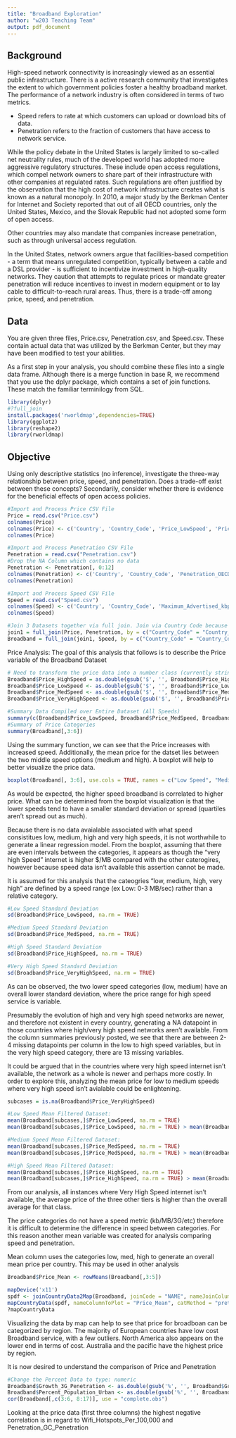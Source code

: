 ```yaml
---
title: "Broadband Exploration"
author: "w203 Teaching Team"
output: pdf_document
---
```


## Background

High-speed network connectivity is increasingly viewed as an essential public infrastructure.  There is a active research community that investigates the extent to which government policies foster a healthy broadband market.  The performance of a network industry is often considered in terms of two metrics.

- Speed refers to rate at which customers can upload or download bits of data.
- Penetration refers to the fraction of customers that have access to network service.

While the policy debate in the United States is largely limited to so-called net neutrality rules, much of the developed world has adopted more aggressive regulatory structures.  These include open access regulations, which compel network owners to share part of their infrastructure with other companies at regulated rates.  Such regulations are often justified by the observation that the high cost of network infrastructure creates what is known as a natural monopoly.  In 2010, a major study by the Berkman Center for Internet and Society reported that out of all OECD countries, only the United States, Mexico, and the Slovak Republic had not adopted some form of open access.

Other countries may also mandate that companies increase penetration, such as through universal access regulation.

In the United States, network owners argue that facilities-based competition - a term that means unregulated competition, typically between a cable and a DSL provider - is sufficient to incentivize investment in high-quality networks.  They caution that attempts to regulate prices or mandate greater penetration will reduce incentives to invest in modern equipment or to lay cable to difficult-to-reach rural areas.  Thus, there is a trade-off among price, speed, and penetration.


## Data

You are given three files, Price.csv, Penetration.csv, and Speed.csv.  These contain actual data that was utilized by the Berkman Center, but they may have been modified to test your abilities.

As a first step in your analysis, you should combine these files into a single data frame.  Although there is a merge function in base R, we recommend that you use the dplyr package, which contains a set of join functions.  These match the familiar terminilogy from SQL.

```r
library(dplyr)
#?full_join
install.packages('rworldmap',dependencies=TRUE) 
library(ggplot2)
library(reshape2)
library(rworldmap)
```

## Objective

Using only descriptive statistics (no inference), investigate the three-way relationship between price, speed, and penetration.  Does a trade-off exist between these concepts?  Secondarily, consider whether there is evidence for the beneficial effects of open access policies.

```r
#Import and Process Price CSV File
Price = read.csv("Price.csv")
colnames(Price)
colnames(Price) <- c('Country', 'Country_Code', 'Price_LowSpeed', 'Price_MedSpeed', 'Price_HighSpeed', 'Price_VeryHighSpeed')
colnames(Price)

#Import and Process Penetration CSV File
Penetration = read.csv("Penetration.csv")
#Drop the NA Column which contains no data
Penetration <- Penetration[, 0:12]
colnames(Penetration) <- c('Country', 'Country_Code', 'Penetration_OECD_2008', 'Penetration_OECD_2007', 'Penetration_OECD_Household', 'Penetration_OECD_2G_3G', 'Penetration_GC_Penetration', 'Penetration_3G', 'Growth_3G_Penetration', 'WiFi_Hotspots', 'Wifi_Hotspots_Per_100,000', 'Percent_Population_Urban')
colnames(Penetration)

#Import and Process Speed CSV File
Speed = read.csv("Speed.csv")
colnames(Speed) <- c('Country', 'Country_Code', 'Maximum_Advertised_kbps', 'Avg_Advertised_kbps', 'Avg_Actual_kbps', 'Avg_Download_kbps', 'SD_Download_kbps', 'Avg_Upload_kbps', 'SD_Upload_kbps', 'Avg_Latency', 'SD_Latency', 'Median_Download_kbps', 'Median_Upload_kbps', 'Median_Latency', 'X90_Download_kbps', 'X90_Upload_kbps', 'X10_Latency')
colnames(Speed)

#Join 3 Datasets together via full join. Join via Country Code because it's more standardized than Country (Eliminate mis-spelling and/or capitalized vs not-capitalized)
join1 = full_join(Price, Penetration, by = c("Country_Code" = "Country_Code"))
Broadband = full_join(join1, Speed, by = c("Country_Code" = "Country_Code"))
```


Price Analysis: The goal of this analysis that follows is to describe the Price variable of the Broadband Dataset

```r
# Need to transform the price data into a number class (currently string with '$')
Broadband$Price_HighSpeed = as.double(gsub('$', '', Broadband$Price_HighSpeed, fixed = TRUE))
Broadband$Price_LowSpeed <- as.double(gsub('$', '', Broadband$Price_LowSpeed, fixed = TRUE))
Broadband$Price_MedSpeed <- as.double(gsub('$', '', Broadband$Price_MedSpeed, fixed = TRUE))
Broadband$Price_VeryHighSpeed <- as.double(gsub('$', '', Broadband$Price_VeryHighSpeed, fixed = TRUE))
```

```r
#Summary Data Compiled over Entire Dataset (All Speeds)
summary(c(Broadband$Price_LowSpeed, Broadband$Price_MedSpeed, Broadband$Price_HighSpeed, Broadband$Price_VeryHighSpeed))
#Summary of Price Categories
summary(Broadband[,3:6])
```
Using the summary function, we can see that the Price increases with increased speed. Additionally, the mean price for the datset lies between the two middle speed options (medium and high). A boxplot will help to better visualize the price data. 

```r
boxplot(Broadband[, 3:6], use.cols = TRUE, names = c("Low Speed", "Medium Speed", "High Speed", "Very High Speed"))
```

As would be expected, the higher speed broadband is correlated to higher price. What can be determined from the boxplot visualization is that the lower speeds tend to have a smaller standard deviation or spread (quartiles aren't spread out as much). 

Because there is no data avaialable associated with what speed consistitues low, medium, high and very high speeds, it is not worthwhile to generate a linear regression model. From the boxplot, assuming that there are even intervals between the categories, it appears as though the "very high Speed" internet is higher $/MB compared with the other caterogires, however because speed data isn't available this assertion cannot be made. 

It is assumed for this analysis that the cateogries "low, medium, high, very high" are defined by a speed range (ex Low: 0-3 MB/sec) rather than a relative category. 

```r
#Low Speed Standard Deviation
sd(Broadband$Price_LowSpeed, na.rm = TRUE)

#Medium Speed Standard Deviation
sd(Broadband$Price_MedSpeed, na.rm = TRUE)

#High Speed Standard Deviation
sd(Broadband$Price_HighSpeed, na.rm = TRUE)

#Very High Speed Standard Deviation
sd(Broadband$Price_VeryHighSpeed, na.rm = TRUE)
```

As can be observed, the two lower speed categories (low, medium) have an overall lower standard deviation, where the price range for high speed service is variable. 

Presumably the evolution of high and very high speed networks are newer, and therefore not existent in every country, generating a NA datapoint in those countries where high/very high speed networks aren't available. From the column summaries previously posted, we see that there are between 2-4 missing datapoints per column in the low to high speed variables, but in the very high speed category, there are 13 missing variables.

It could be argued that in the countries where very high speed internet isn't available, the network as a whole is newer and perhaps more costly. In order to explore this, analyzing the mean price for low to medium speeds where very high speed isn't avialable could be enlightening. 

```r
subcases = is.na(Broadband$Price_VeryHighSpeed)

#Low Speed Mean Filtered Dataset:
mean(Broadband[subcases,]$Price_LowSpeed, na.rm = TRUE)
mean(Broadband[subcases,]$Price_LowSpeed, na.rm = TRUE) > mean(Broadband$Price_LowSpeed, na.rm = TRUE)

#Medium Speed Mean Filtered Dataset:
mean(Broadband[subcases,]$Price_MedSpeed, na.rm = TRUE)
mean(Broadband[subcases,]$Price_MedSpeed, na.rm = TRUE) > mean(Broadband$Price_MedSpeed, na.rm = TRUE)

#High Speed Mean Filtered Dataset:
mean(Broadband[subcases,]$Price_HighSpeed, na.rm = TRUE)
mean(Broadband[subcases,]$Price_HighSpeed, na.rm = TRUE) > mean(Broadband$Price_HighSpeed, na.rm = TRUE)
```



From our analysis, all instances where Very High Speed internet isn't available, the average price of the three other tiers is higher than the overall average for that class. 

The price categories do not have a speed metric (kb/MB/3G/etc) therefore it is difficult to determine the difference in speed between categories. For this reason another mean variable was created for analysis comparing speed and penetration. 

Mean column uses the categories low, med, high to generate an overall mean price per country. This may be used in other analysis
```r
Broadband$Price_Mean <- rowMeans(Broadband[,3:5])
```

```r
mapDevice('x11')
spdf <- joinCountryData2Map(Broadband, joinCode = "NAME", nameJoinColumn = "Country")
mapCountryData(spdf, nameColumnToPlot = "Price_Mean", catMethod = "pretty", colourPalette = "topo")
?mapCountryData

```
Visualizing the data by map can help to see that price for broadboan can be categorized by region. The majority of European countries have low cost Broadband service, with a few outliers. North America also appears on the lower end in terms of cost. Australia and the pacific have the highest price by region. 


It is now desired to understand the comparison of Price and Penetration
```R
#Change the Percent Data to type: numeric
Broadband$Growth_3G_Penetration <- as.double(gsub('%', '', Broadband$Growth_3G_Penetration, fixed = TRUE)) / 100
Broadband$Percent_Population_Urban <- as.double(gsub('%', '', Broadband$Percent_Population_Urban, fixed = TRUE)) / 100
cor(Broadband[,c(3:6, 8:17)], use = "complete.obs")
```
Looking at the price data (first three columns) the highest negative correlation is in regard to Wifi_Hotspots_Per_100,000 and Penetration_GC_Penetration